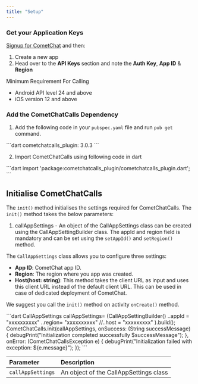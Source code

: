 ```yaml
---
title: "Setup"
---
```




### Get your Application Keys

[Signup for CometChat](https://app.cometchat.com) and then:

1. Create a new app
2. Head over to the **API Keys** section and note the **Auth Key**, **App ID** & **Region**

<Note>
Minimum Requirement For Calling

* Android API level 24 and above
* iOS version 12 and above

</Note>

### Add the CometChatCalls Dependency

1. Add the following code in your `pubspec.yaml` file and run `pub get` command.

<Tabs>
<Tab title="Dart">
```dart
cometchatcalls_plugin: 3.0.3
```

</Tab>

</Tabs>

2. Import CometChatCalls using following code in dart

<Tabs>
<Tab title="Dart">
```dart
import 'package:cometchatcalls_plugin/cometchatcalls_plugin.dart';
```

</Tab>

</Tabs>

## Initialise CometChatCalls

The `init()` method initialises the settings required for CometChatCalls. The `init()` method takes the below parameters:

1. callAppSettings - An object of the CallAppSettings class can be created using the CallAppSettingBuilder class. The appId and region field is mandatory and can be set using the `setAppId()` and `setRegion()` method.

The `CallAppSettings` class allows you to configure three settings:

* **App ID**: CometChat app ID.
* **Region**: The region where you app was created.
* **Host(host: string)**: This method takes the client URL as input and uses this client URL instead of the default client URL. This can be used in case of dedicated deployment of CometChat.

We suggest you call the `init()` method on activity `onCreate()` method.

<Tabs>
<Tab title="Dart">
```dart
CallAppSettings callAppSettings= (CallAppSettingBuilder()
  ..appId = "xxxxxxxxxx"
  ..region= "xxxxxxxxxx"
    //..host = "xxxxxxxxx"
).build();
CometChatCalls.init(callAppSettings, onSuccess: (String successMessage) {
  debugPrint("Initialization completed successfully  $successMessage");
}, onError: (CometChatCallsException e) {
  debugPrint("Initialization failed with exception: ${e.message}");
});
```

</Tab>

</Tabs>

| Parameter         | Description                            |
| :----------------- | :-------------------------------------- |
| `callAppSettings` | An object of the CallAppSettings class |
